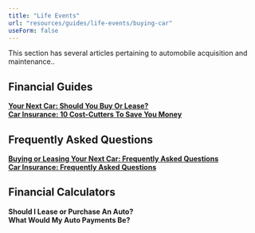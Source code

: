 ```yaml
---
title: "Life Events"
url: "resources/guides/life-events/buying-car"
useForm: false
---
```


  
This section has several articles pertaining to automobile acquisition and maintenance..  
  

Financial Guides
----------------

[**Your Next Car: Should You Buy Or Lease?**](/resources/guides/life-events/next-car-fg)  
[**Car Insurance: 10 Cost-Cutters To Save You Money**](/resources/guides/life-events/car-insurance-fg)  

Frequently Asked Questions
--------------------------

[**Buying or Leasing Your Next Car: Frequently Asked Questions**](/resources/guides/frequently-asked-questions/buying-leasing-car-faq)   
[**Car Insurance: Frequently Asked Questions**](/resources/guides/frequently-asked-questions/car-insurance-faq)  

Financial Calculators
---------------------

**Should I Lease or Purchase An Auto?**  
**What Would My Auto Payments Be?**
